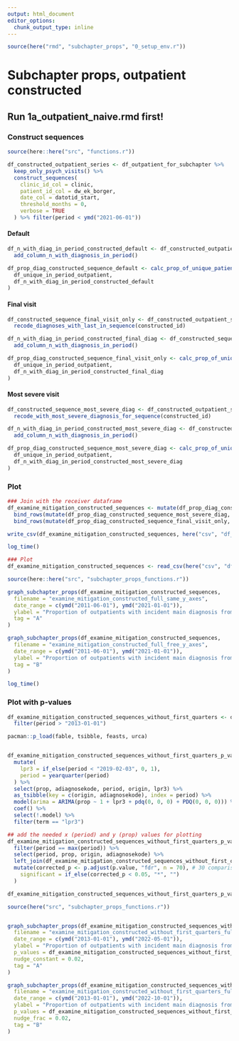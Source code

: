 ```yaml
---
output: html_document
editor_options: 
  chunk_output_type: inline
---
```

```r
source(here("rmd", "subchapter_props", "0_setup_env.r"))
```
# Subchapter props, outpatient constructed
## Run 1a_outpatient_naive.rmd first!
### Construct sequences
```r
source(here::here("src", "functions.r"))

df_constructed_outpatient_series <- df_outpatient_for_subchapter %>%
  keep_only_psych_visits() %>%
  construct_sequences(
    clinic_id_col = clinic,
    patient_id_col = dw_ek_borger,
    date_col = datotid_start,
    threshold_months = 0,
    verbose = TRUE
  ) %>% filter(period < ymd("2021-06-01"))
```

#### Default 
```r
df_n_with_diag_in_period_constructed_default <- df_constructed_outpatient_series %>%
  add_column_n_with_diagnosis_in_period()

df_prop_diag_constructed_sequence_default <- calc_prop_of_unique_patients_with_diagnosis(
  df_unique_in_period_outpatient,
  df_n_with_diag_in_period_constructed_default
)
```


#### Final visit
```r
df_constructed_sequence_final_visit_only <- df_constructed_outpatient_series %>%
  recode_diagnoses_with_last_in_sequence(constructed_id)

df_n_with_diag_in_period_constructed_final_diag <- df_constructed_sequence_final_visit_only %>%
  add_column_n_with_diagnosis_in_period()

df_prop_diag_constructed_sequence_final_visit_only <- calc_prop_of_unique_patients_with_diagnosis(
  df_unique_in_period_outpatient,
  df_n_with_diag_in_period_constructed_final_diag
)
```
#### Most severe visit
```r
df_constructed_sequence_most_severe_diag <- df_constructed_outpatient_series %>%
  recode_with_most_severe_diagnosis_for_sequence(constructed_id)

df_n_with_diag_in_period_constructed_most_severe_diag <- df_constructed_sequence_most_severe_diag %>%
  add_column_n_with_diagnosis_in_period()

df_prop_diag_constructed_sequence_most_severe_diag <- calc_prop_of_unique_patients_with_diagnosis(
  df_unique_in_period_outpatient,
  df_n_with_diag_in_period_constructed_most_severe_diag
)
```

### Plot
```r

### Join with the receiver dataframe
df_examine_mitigation_constructed_sequences <- mutate(df_prop_diag_constructed_sequence_default, origin = "Unchanged") %>%
  bind_rows(mutate(df_prop_diag_constructed_sequence_most_severe_diag, origin = "Most severe")) %>%
  bind_rows(mutate(df_prop_diag_constructed_sequence_final_visit_only, origin = "Final visit"))

write_csv(df_examine_mitigation_constructed_sequences, here("csv", "df_examine_mitigation_constructed_sequences.csv"))

log_time()
```

```r
### Plot
df_examine_mitigation_constructed_sequences <- read_csv(here("csv", "df_examine_mitigation_constructed_sequences.csv"))

source(here::here("src", "subchapter_props_functions.r"))

graph_subchapter_props(df_examine_mitigation_constructed_sequences,
  filename = "examine_mitigation_constructed_full_same_y_axes",
  date_range = c(ymd("2011-06-01"), ymd("2021-01-01")),
  ylabel = "Proportion of outpatients with incident main diagnosis from chapter",
  tag = "A"
)

graph_subchapter_props(df_examine_mitigation_constructed_sequences,
  filename = "examine_mitigation_constructed_full_free_y_axes",
  date_range = c(ymd("2011-06-01"), ymd("2021-01-01")),
  ylabel = "Proportion of outpatients with incident main diagnosis from chapter",
  tag = "B"
)

log_time()
```

### Plot with p-values
```r
df_examine_mitigation_constructed_sequences_without_first_quarters <- df_examine_mitigation_constructed_sequences %>%
  filter(period > "2013-01-01")
```

```r
pacman::p_load(fable, tsibble, feasts, urca)


df_examine_mitigation_constructed_sequences_without_first_quarters_p_values <- df_examine_mitigation_constructed_sequences_without_first_quarters %>%
  mutate(
    lpr3 = if_else(period < "2019-02-03", 0, 1),
    period = yearquarter(period)
  ) %>%
  select(prop, adiagnosekode, period, origin, lpr3) %>%
  as_tsibble(key = c(origin, adiagnosekode), index = period) %>%
  model(arima = ARIMA(prop ~ 1 + lpr3 + pdq(0, 0, 0) + PDQ(0, 0, 0))) %>%
  coef() %>%
  select(!.model) %>%
  filter(term == "lpr3")

## add the needed x (period) and y (prop) values for plotting
df_examine_mitigation_constructed_sequences_without_first_quarters_p_values <- df_examine_mitigation_constructed_sequences_without_first_quarters %>%
  filter(period == max(period)) %>%
  select(period, prop, origin, adiagnosekode) %>%
  left_join(df_examine_mitigation_constructed_sequences_without_first_quarters_p_values, by = c("origin", "adiagnosekode")) %>%
  mutate(corrected_p <- p.adjust(p.value, "fdr", n = 70), # 30 comparisons
    significant = if_else(corrected_p < 0.05, "*", "")
  )

df_examine_mitigation_constructed_sequences_without_first_quarters_p_values
```



```r
source(here("src", "subchapter_props_functions.r"))


graph_subchapter_props(df_examine_mitigation_constructed_sequences_without_first_quarters,
  filename = "examine_mitigation_constructed_without_first_quarters_full_same_y_axes_with_p_values",
  date_range = c(ymd("2013-01-01"), ymd("2022-05-01")),
  ylabel = "Proportion of outpatients with incident main diagnosis from chapter",
  p_values = df_examine_mitigation_constructed_sequences_without_first_quarters_p_values,
  nudge_constant = 0.02,
  tag = "A"
)

graph_subchapter_props(df_examine_mitigation_constructed_sequences_without_first_quarters,
  filename = "examine_mitigation_constructed_without_first_quarters_full_free_y_axes_with_p_values",
  date_range = c(ymd("2013-01-01"), ymd("2022-10-01")),
  ylabel = "Proportion of outpatients with incident main diagnosis from chapter",
  p_values = df_examine_mitigation_constructed_sequences_without_first_quarters_p_values,
  nudge_frac = 0.02,
  tag = "B"
)
```
